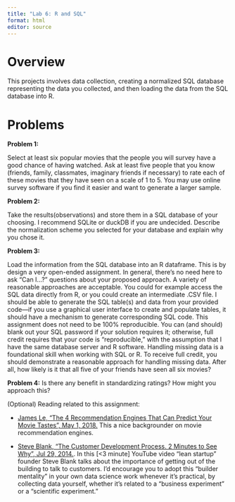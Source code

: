 ```yaml
---
title: "Lab 6: R and SQL"
format: html
editor: source
---
```


# Overview

This projects involves data collection, creating a normalized SQL database representing the
data you collected, and then loading the data from the SQL database into R.

# Problems

**Problem 1:**

Select at least six popular movies that the people you will survey have a good chance of
having watched. Ask at least five people that you know (friends, family, classmates, imaginary
friends if necessary) to rate each of these movies that they have seen on a scale of 1 to 5. 
You may use online survey software if you find it easier and want to generate a larger sample.

**Problem 2:** 

Take the results(observations) and store them in a SQL database of your choosing. I recommend
SQLite or duckDB if you are undecided. Describe the normalization scheme you selected for
your database and explain why you chose it. 

**Problem 3:**

Load the information from the SQL database into an R dataframe. This is by design a very open-ended assignment. In general, there’s no need here to ask “Can I…?” questions
about your proposed approach. A variety of reasonable approaches are acceptable. You could for example access the SQL data directly from R, or you could create an intermediate .CSV file. I should be able to generate the SQL table(s) and data from your provided code—if you use a graphical user interface to create and populate
tables, it should have a mechanism to generate corresponding SQL code.
This assignment does not need to be 100% reproducible. You can (and should) blank out your SQL password if
your solution requires it; otherwise, full credit requires that your code is “reproducible,” with the assumption
that I have the same database server and R software.
Handling missing data is a foundational skill when working with SQL or R. To receive full credit, you should
demonstrate a reasonable approach for handling missing data. After all, how likely is it that all five of your
friends have seen all six movies?

**Problem 4:** Is there any benefit in standardizing ratings? How might you approach this?

(Optional) Reading related to this assignment:

* [James Le, “The 4 Recommendation Engines That Can Predict Your Movie Tastes”, May 1, 2018.](
https://towardsdatascience.com/the-4-recommendation-engines-that-can-predict-your-movie-tastes109dc4e10c52) This a nice backgrounder on movie recommendation engines. 

* [Steve Blank, “The Customer Development Process. 2 Minutes to See Why”, Jul 29, 2014.](
https://www.youtube.com/watch?v=xr2zFXblSRM&t=27s). In this [<3 minute] YouTube video “lean
startup” founder Steve Blank talks about the importance of getting out of the building to talk to customers. I’d encourage you to adopt this “builder mentality” in your own data science work
whenever it’s practical, by collecting data yourself, whether it’s related to a “business experiment” or a “scientific experiment.”